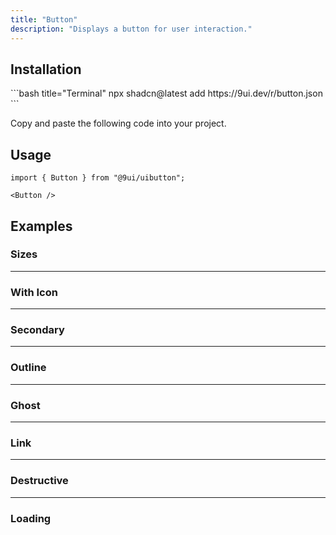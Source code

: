 ```yaml
---
title: "Button"
description: "Displays a button for user interaction."
---
```


<Preview name="button-demo" />

## Installation

<Installation>
<div>
```bash title="Terminal"
npx shadcn@latest add https://9ui.dev/r/button.json
```
</div>

<Steps>

<Step>Copy and paste the following code into your project.</Step>

<Source name="button" />

</Steps>
</Installation>

## Usage

```tsx title="Imports"
import { Button } from "@9ui/uibutton";
```

```tsx title="Anatomy"
<Button />
```

## Examples

### Sizes

<Preview name="button-sizes" />

---

### With Icon

<Preview name="button-icon" />

---

### Secondary

<Preview name="button-secondary" />

---

### Outline

<Preview name="button-outline" />

---

### Ghost

<Preview name="button-ghost" />

---

### Link

<Preview name="button-link" />

---

### Destructive

<Preview name="button-destructive" />

---

### Loading

<Preview name="button-loading" />
